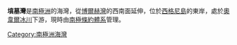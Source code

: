 {{Coord|60|42|S|45|37|W|source:GNIS|display=title}}

'''墳墓灣'''是[[南極洲|南極洲]]的海灣，從[[博爾赫灣|博爾赫灣]]的西南面延伸，位於[[西格尼島|西格尼島]]的東岸，處於[[奧韋爾冰川|奧韋爾冰川]]下游，現時由[[南極條約體系|南極條約體系]]管理。

{{Antarctica-geo-stub}}
[[Category:南極洲海灣|Category:南極洲海灣]]